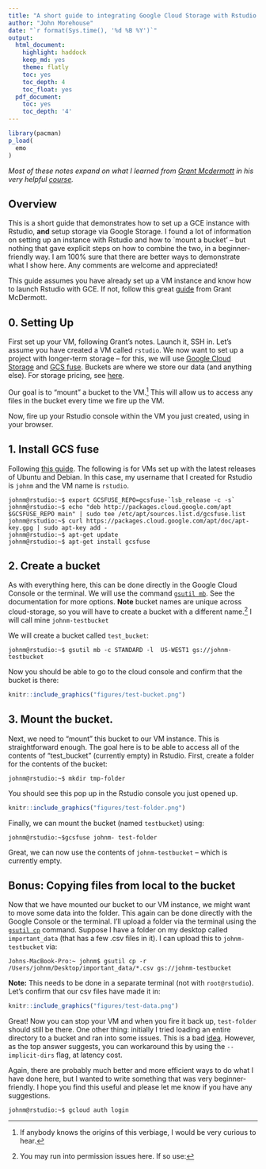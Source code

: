 ```yaml
---
title: "A short guide to integrating Google Cloud Storage with Rstudio on a GCE Instance"
author: "John Morehouse"
date: "`r format(Sys.time(), '%d %B %Y')`"
output:
  html_document:
    highlight: haddock
    keep_md: yes
    theme: flatly
    toc: yes
    toc_depth: 4
    toc_float: yes
  pdf_document:
    toc: yes
    toc_depth: '4'
---
```


```R
library(pacman)
p_load(
  emo
)
```

*Most of these notes expand on what I learned from [Grant Mcdermott](http://grantmcdermott.com/) in his very helpful [course](https://github.com/uo-ec607-2019winter/lectures).*

## Overview


This is a short guide that demonstrates how to set up a GCE instance with Rstudio, __and__ setup storage via Google Storage. I found a lot of information on setting up an instance with Rstudio and how to `mount a bucket' -- but nothing that gave explicit steps on how to combine the two, in a beginner-friendly way. I am 100% sure that there are better ways to demonstrate what I show here. Any comments are welcome and appreciated!

This guide assumes you have already set up a VM instance and know how to launch Rstudio with GCE. If not, follow this great [guide](https://raw.githack.com/uo-ec607/lectures/master/14-gce/14-gce.html#requirements) from Grant McDermott. 

## 0. __Setting Up__

First set up your VM, following Grant's notes. Launch it, SSH in. Let's assume you have created a VM called `rstudio`. We now want to set up a project with longer-term storage -- for this, we will use [Google Cloud Storage](https://cloud.google.com/storage) and [GCS fuse](https://cloud.google.com/storage/docs/gcs-fuse). Buckets are where we store our data (and anything else). For storage pricing, see [here](https://cloud.google.com/storage/pricing).

Our goal is to "mount" a bucket to the VM.[^1] This will allow us to access any files in the bucket every time we fire up the VM.


Now, fire up your Rstudio console within the VM you just created, using <external-ip:8787> in your browser. 


## 1. __Install GCS fuse__  

Following [this guide](apt-get install gcsfuse). The following is for VMs set up with the latest releases of Ubuntu and Debian. In this case, my username that I created for Rstudio is `johnm` and the VM name is `rstudio`. 


```
johnm@rstudio:~$ export GCSFUSE_REPO=gcsfuse-`lsb_release -c -s`
johnm@rstudio:~$ echo "deb http://packages.cloud.google.com/apt $GCSFUSE_REPO main" | sudo tee /etc/apt/sources.list.d/gcsfuse.list
johnm@rstudio:~$ curl https://packages.cloud.google.com/apt/doc/apt-key.gpg | sudo apt-key add -
johnm@rstudio:~$ apt-get update
johnm@rstudio:~$ apt-get install gcsfuse
```

## 2. __Create a bucket__

As with everything here, this can be done directly in the Google Cloud Console or the terminal. We will use the command [`gsutil mb`](https://cloud.google.com/storage/docs/creating-buckets). See the documentation for more options. __Note__ bucket names are unique across cloud-storage, so you will have to create a bucket with a different name.[^2] I will call mine `johnm-testbucket`

We will create a bucket called `test_bucket`:  

```
johnm@rstudio:~$ gsutil mb -c STANDARD -l  US-WEST1 gs://johnm-testbucket
```


Now you should be able to go to the cloud console and confirm that the bucket is there:


```R
knitr::include_graphics("figures/test-bucket.png")
```

## 3. __Mount the bucket.__ 

Next, we need to "mount" this bucket to our VM instance. This is straightforward enough. The goal here is to be able to access all of the contents of "test_bucket" (currently empty) in Rstudio. First, create a folder for the contents of the bucket:

```
johnm@rstudio:~$ mkdir tmp-folder
```

You should see this pop up in the Rstudio console you just opened up.


```R
knitr::include_graphics("figures/test-folder.png")
```

Finally, we can mount the bucket (named `testbucket`) using: 

```
johnm@rstudio:~$gcsfuse johnm- test-folder
```


Great, we can now use the contents of `johnm-testbucket` -- which is currently empty. 




## Bonus: Copying files from local to the bucket


Now that we have mounted our bucket to our VM instance, we might want to move some data into the folder. This again can be done directly with the Google Console or the terminal. I'll upload a folder via the terminal using the [`gsutil cp`](https://cloud.google.com/storage/docs/uploading-objects) command. Suppose I have a folder on my desktop called `important_data` (that has a few .csv files in it). I can upload this to `johnm-testbucket` via:

```
Johns-MacBook-Pro:~ johnm$ gsutil cp -r /Users/johnm/Desktop/important_data/*.csv gs://johnm-testbucket
```

__Note:__ This needs to be done in a separate terminal (not with `root@rstudio`). Let's confirm that our csv files have made it in:

```R
knitr::include_graphics("figures/test-data.png")
```


Great! Now you can stop your VM and when you fire it back up, `test-folder` should still be there. One other thing: initially I tried loading an entire directory to a bucket and ran into some issues. This is a bad [idea](https://stackoverflow.com/questions/38311036/folders-not-showing-up-in-bucket-storage). However, as the top answer suggests, you can workaround this by using the `--implicit-dirs` flag, at latency cost. 




Again, there are probably much better and more efficient ways to do what I have done here, but I wanted to write something that was very beginner-friendly. I hope you find this useful and please let me know if you have any suggestions. 






 [^1]: If anybody knows the origins of this verbiage, I would be very curious to hear.
 
 [^2]: You may run into permission issues here. If so use:
 
 ```
johnm@rstudio:~$ gcloud auth login
```
